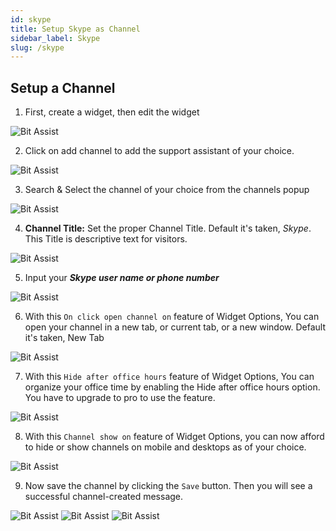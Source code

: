 ```yaml
---
id: skype
title: Setup Skype as Channel
sidebar_label: Skype
slug: /skype
---
```





<!-- ## Overview -->

## Setup a Channel

1.	First, create a widget, then edit the widget
  <Image src="channels/create-widget" alt="Bit Assist" w="1046" h="200"/>
 
2.	Click on add channel to add the support assistant of your choice.
  <Image src="channels/create-click-add-channel" alt="Bit Assist" w="1046" h="200"/>
 
3.	Search & Select the channel of your choice from the channels popup
  <Image src="channels/skype/search-and-select" alt="Bit Assist" w="1046" h="200"/>
 

4.	**Channel Title:** Set the proper Channel Title. Default it's taken, *Skype*. This Title is descriptive text for visitors.
  <Image src="channels/skype/channel-title" alt="Bit Assist" w="1046" h="200"/>
 
5.	Input your ***Skype user name or phone number*** 
  <Image src="channels/skype/channel-username" alt="Bit Assist" w="1046" h="200"/>

6.	With this `On click open channel on` feature of Widget Options, You can open your channel in a new tab, or current tab, or a new window. Default it's taken, New Tab
  <Image src="channels/open-channel" alt="Bit Assist" w="1046" h="200"/>
 
7.	With this `Hide after office hours` feature of Widget Options, You can organize your office time by enabling the Hide after office hours option. You have to upgrade to pro to use the feature.
  <Image src="channels/business-hours" alt="Bit Assist" w="1046" h="200"/>
 
8.	With this `Channel show on` feature of Widget Options, you can now afford to hide or show channels on mobile and desktops as of your choice.
  <Image src="channels/hide-and-show-channel" alt="Bit Assist" w="1046" h="200"/>

9.	Now save the channel by clicking the `Save` button. Then you will see a successful channel-created message.
  <Image src="channels/save" alt="Bit Assist" w="1046" h="200"/>
  <Image src="channels/skype/successful-message" alt="Bit Assist" w="1046" h="200"/>
  <Image src="channels/skype/window-show" alt="Bit Assist" w="1046" h="200"/>





<Feedback/>
